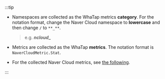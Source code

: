 :::tip

- Namespaces are collected as the WhaTap metrics **category**. For the notation format, change the Naver Cloud namespace to **lowercase** and then change `/` to `**_**`.

  > e.g. **_ncloud__**

- Metrics are collected as the WhaTap **metrics**. The notation format is `NaverCloudMetric.Stat`.

- For the collected Naver Cloud metrics, see [the following](https://api.ncloud-docs.com/docs/management-cloudinsight-productinfo).

:::
